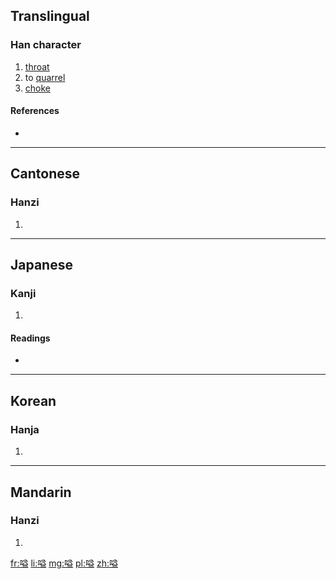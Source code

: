 ==Translingual==

===Han character===
{{Han char|rn=30|rad=口|as=10|sn=13|four=6801<sub>7</sub>|canj=口廿金廿 (RTCT)|ids=⿰[[口]][[益]]}}

# [[throat]]
# to [[quarrel]]
# [[choke]]

====References====
* {{Han ref|kx=0202.190|dkj=04063|dj=0424.420|hdz=10670.100|uh=55CC|ud=21964|bh=DCCC|bd=56524}}

----

==Cantonese==

===Hanzi===
{{yue-hanzi|jyut=|y=aai3, yik1}}

# {{defn|lang=yue|sort=口10}}

----

==Japanese==

===Kanji===
{{ja-kanji|grade=|rs=口10}}

# {{defn|lang=ja|sort=口10}}

====Readings====
* {{ja-readings|on=[[えき]] (eki), [[やく]] (yaku), [[あく]] (aku), [[あい]] (ai), [[えい]] (ei)|kun=[[のど]] (nodo)}}

----

==Korean==

===Hanja===
{{ko-hanja|hangeul=[[이]], [[액]]|rv=i, aek|mr=i, aek}}

# {{defn|lang=ko|sort=口10}}

----

==Mandarin==

===Hanzi===
{{cmn-hanzi|pin=[[yì]] ([[yi4]])|wg=i<sup>4</sup>}}

# {{defn|lang=cmn|sort=口10}}

[[fr:嗌]]
[[li:嗌]]
[[mg:嗌]]
[[pl:嗌]]
[[zh:嗌]]
